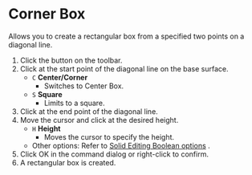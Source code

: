 
# Corner Box

<Reference shortcut='Shift-B' command='Corner Box' button='Toolbar' />

Allows you to create a rectangular box from a specified two points on a diagonal line.

1. Click the button on the toolbar.
2. Click at the start point of the diagonal line on the base surface.
   - `C` **Center/Corner**
      - Switches to Center Box.
   - `S` **Square**
      - Limits to a square.
3. Click at the end point of the diagonal line.
4. Move the cursor and click at the desired height.
   - `H` **Height**
      - Moves the cursor to specify the height.
   - Other options: Refer to [Solid Editing Boolean options](boolean-options) .
5. Click OK in the command dialog or right-click to confirm.
6. A rectangular box is created.